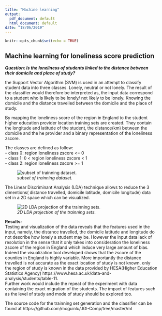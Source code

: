 ---
title: "Machine learning"
output:
  pdf_document: default
  html_document: default
date: "18/06/2019"
---

```{r setup, include=FALSE}
knitr::opts_chunk$set(echo = TRUE)
```

## Machine learning for loneliness score prediction

**_Question: Is the loneliness of students linked to the distance between their domicile and place of study?_**

the Support Vector Algorithm (SVM) is used in an attempt to classify student data into three classes. Lonely, neutral or not lonely. The result of the classifier would therefore be interpreted as, the input data correspond to a student who is likely to be lonely/ not likely to be lonely. Knowing the domicile and the distance travelled between the domicile and the place of study.


By mapping the loneliness score of the region in England to the student higher education provider location training sets are created. They contain the longitude and latitude of the student, the distance(km) between the domicile and the he provider and a binary representation of the loneliness zscore.

The classes are defined as follow:
<br>
 - class 0: region loneliness zscore <= 0
 <br>
  - class 1: 0 < region loneliness zscore < 1
 <br>
 - class 2: region loneliness zscore >= 1
 <br>
 
 ![_subset of trainning dataset._](figures/capture_ml_input.png)
 
 
 The Linear Discriminant Analysis (LDA) technique allows to reduce the 3 dimentions( distance travelled, domicile latitude, domicile longitude) data set in a 2D space which can be visualized. 
 
  ![_2D LDA projection of the trainning sets._](figures/lda.png)
  
  
**Results:**
<br>
Testing and visualization of the data reveals that the features used in the input, namely, the distance travelled, the domicile latitude and longitude do not describe how lonely a student may be. However the input data lack of resolution in the sense that it only takes into consideration the loneliness zscore of the region in England which induce very large amount of bias. Indeed the visualization tool developed shows that the zscore of the counties in England is highly variable. More importantly the distance travelled is not accurate as the exact location of study is not known, only the region of study is known in the data provided by HESA(Higher Education Statistics Agency) https://www.hesa.ac.uk/data-and-analysis/students/table-11.
<br>
  Further work would include the repeat of the experiment with data containing the exact migration of the students. The impact of features such as the level of study and mode of study should be explored too. 
  
  
  The source code for the trainning set generation and the classifier can be found at https://github.com/mcguinlu/JGI-Comp/tree/master/ml